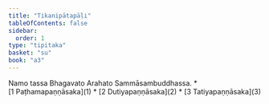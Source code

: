 ```yaml
---
title: "Tikanipātapāḷi"
tableOfContents: false
sidebar:
  order: 1
type: "tipitaka"
basket: "su"
book: "a3"
---
```


<Paragraph number="1" type="center" book="a3">
Namo tassa Bhagavato Arahato Sammāsambuddhassa.

</Paragraph>

<TableOfContents book="a3">
* [1 Paṭhamapaṇṇāsaka](1)
* [2 Dutiyapaṇṇāsaka](2)
* [3 Tatiyapaṇṇāsaka](3)
</TableOfContents>
